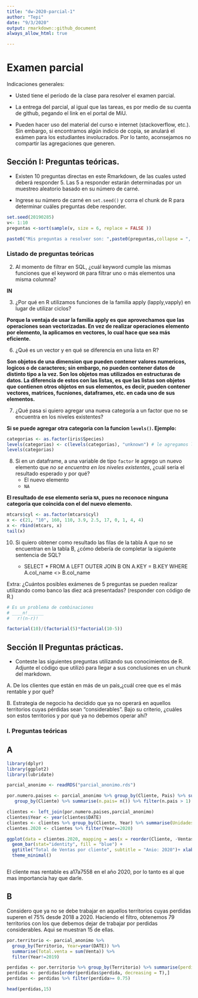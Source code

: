 ---
title: "dw-2020-parcial-1"
author: "Tepi"
date: "9/3/2020"
output: rmarkdown::github_document
always_allow_html: true

---

# Examen parcial

Indicaciones generales:

* Usted tiene el período de la clase para resolver el examen parcial.
* La entrega del parcial, al igual que las tareas, es por medio de su cuenta de github, pegando el link en el portal de MiU.


* Pueden hacer uso del material del curso e internet (stackoverflow, etc.). Sin embargo, si encontramos algún indicio de copia, se anulará el exámen para los estudiantes involucrados. Por lo tanto, aconsejamos no compartir las agregaciones que generen. 

## Sección I: Preguntas teóricas.

* Existen 10 preguntas directas en este Rmarkdown, de las cuales usted deberá responder 5. Las 5 a responder estarán determinadas por un muestreo aleatorio basado en su número de carné.

* Ingrese su número de carné en  `set.seed()` y corra el chunk de R para determinar cuáles preguntas debe responder.


```{r, echo=TRUE, cache=TRUE}

set.seed(20190285) 
v<- 1:10
preguntas <-sort(sample(v, size = 6, replace = FALSE ))

paste0("Mis preguntas a resolver son: ",paste0(preguntas,collapse = ", "))

```


### Listado de preguntas teóricas

    
2. Al momento de filtrar en SQL, ¿cuál keyword cumple las mismas funciones que el keyword `OR`  para filtrar uno o más elementos una misma columna?

**IN**

3. ¿Por qué en R utilizamos funciones de la familia apply (lapply,vapply) en lugar de utilizar ciclos?

**Porque la ventaja de usar la familia apply es que aprovechamos que las operaciones sean vectorizadas. En vez de realizar operaciones elemento por elemento, la aplicamos en vectores, lo cual hace que sea más eficiente.**

6. ¿Qué es un vector y en qué se diferencia en una lista en R?

**Son objetos de una dimension que pueden contener valores numericos, logicos o de caracteres; sin embargo, no pueden contener datos de distinto tipo a la vez. Son los objetos mas utilizados en estructuras de datos. La diferencia de estos con las listas, es que las listas son objetos que contienen otros objetos en sus elementos, es decir, pueden contener vectores, matrices, fucniones, dataframes, etc. en cada uno de sus elementos.**

7. ¿Qué pasa si quiero agregar una nueva categoría a un factor que no se encuentra en los niveles existentes?

**Si se puede agregar otra categoria con la funcion `levels()`. Ejemplo:**
```{r}
categorias <- as.factor(iris$Species)
levels(categorias) <- c(levels(categorias), "unknown") # le agregamos la categoria Unkown
levels(categorias)

```

8. Si en un dataframe, a una variable de tipo `factor` le agrego un nuevo elemento que *no se encuentra en los niveles existentes*, ¿cuál sería el resultado esperado y por qué?
    * El nuevo elemento
    * `NA`

**El resultado de ese elemento seria `NA`, pues no reconoce ninguna categoria que coincida con el del nuevo elemento.**
```{r}
mtcars$cyl <- as.factor(mtcars$cyl)
x <- c(21, "10", 160, 110, 3.9, 2.5, 17, 0, 1, 4, 4)
x <- rbind(mtcars, x)
tail(x)
```




10. Si quiero obtener como resultado las filas de la tabla A que no se encuentran en la tabla B, ¿cómo debería de completar la siguiente sentencia de SQL?

    * SELECT * FROM A LEFT OUTER JOIN B ON A.KEY = B.KEY WHERE A.col_name <> B.col_name
  
Extra: ¿Cuántos posibles exámenes de 5 preguntas se pueden realizar utilizando como banco las diez acá presentadas?
(responder con código de R.)

```{r}
# Es un problema de combinaciones
# ____n!______
#   r!(n-r)!

factorial(10)/(factorial(5)*factorial(10-5))

```


## Sección II Preguntas prácticas.


* Conteste las siguientes preguntas utilizando sus conocimientos de R. Adjunte el código que utilizó para llegar a sus conclusiones en un chunk del markdown.

A. De los clientes que están en más de un país,¿cuál cree que es el más rentable y por qué?

B. Estrategia de negocio ha decidido que ya no operará en aquellos territorios cuyas pérdidas sean "considerables". Bajo su criterio, ¿cuáles son estos territorios y por qué ya no debemos operar ahí?








### I. Preguntas teóricas


## A

```{r }
library(dplyr)
library(ggplot2)
library(lubridate)

parcial_anonimo <- readRDS("parcial_anonimo.rds")

por.numero.paises <- parcial_anonimo %>% group_by(Cliente, Pais) %>% summarise(n = n()) %>%  
   group_by(Cliente) %>% summarise(n.pais= n()) %>% filter(n.pais > 1)

clientes <- left_join(por.numero.paises,parcial_anonimo)
clientes$Year <- year(clientes$DATE)
clientes <- clientes %>% group_by(Cliente, Year) %>% summarise(Unidades = sum(`Unidades plaza`), Ventas.totales = sum(Venta))
clientes.2020 <- clientes %>% filter(Year==2020)

ggplot(data = clientes.2020, mapping = aes(x = reorder(Cliente, -Ventas.totales), y = Ventas.totales)) + 
  geom_bar(stat="identity", fill = "blue") +
  ggtitle("Total de Ventas por cliente", subtitle = "Anio: 2020")+ xlab("Clientes")+
  theme_minimal()



```
El cliente mas rentable es a17a7558 en el año 2020, por lo tanto es al que mas importancia hay que darle.



## B

Considero que ya no se debe trabajar en aquellos territorios cuyas perdidas superen el 75% desde 2018 a 2020. Haciendo el filtro, obtenemos 79 territorios con los que debemos dejar de trabajar por perdidas considerables. Aqui se muestran 15 de ellas.

```{r }

por.territorio <- parcial_anonimo %>% 
  group_by(Territorio, Year=year(DATE)) %>% 
  summarise(Total.venta = sum(Venta)) %>% 
  filter(Year!=2019)

perdidas <- por.territorio %>% group_by(Territorio) %>% summarise(perdida=1 - Total.venta[2]/Total.venta[1])
perdidas <- perdidas[order(perdidas$perdida, decreasing = T),]
perdidas <- perdidas %>% filter(perdida>= 0.75)

head(perdidas,15)

```

